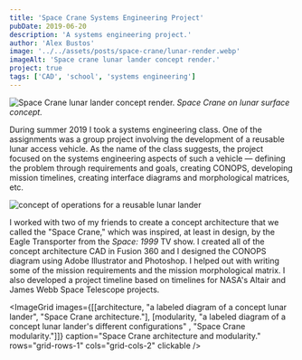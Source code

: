 ```yaml
---
title: 'Space Crane Systems Engineering Project'
pubDate: 2019-06-20
description: 'A systems engineering project.'
author: 'Alex Bustos'
image: '../../assets/posts/space-crane/lunar-render.webp'
imageAlt: 'Space crane lunar lander concept render.'
project: true
tags: ['CAD', 'school', 'systems engineering']
---
```


![Space Crane lunar lander concept render.](../../assets/posts/space-crane/lunar-render.webp)
_Space Crane on lunar surface concept._

During summer 2019 I took a systems engineering class. One of the assignments was a group project involving the development of a reusable lunar access vehicle. As the name of the class suggests, the project focused on the systems engineering aspects of such a vehicle &mdash; defining the problem through requirements and goals, creating CONOPS, developing mission timelines, creating interface diagrams and morphological matrices, etc.

<ClickableImage caption="Space Crane concept of operations (CONOPS)." imgSrc={conops.src} client:load captionMode="below">
    <Image src={conops} alt="concept of operations for a reusable lunar lander" />
</ClickableImage>

I worked with two of my friends to create a concept architecture that we called the "Space Crane," which was inspired, at least in design, by the Eagle Transporter from the _Space: 1999_ TV show. I created all of the concept architecture CAD in Fusion 360 and I designed the CONOPS diagram using Adobe Illustrator and Photoshop. I helped out with writing some of the mission requirements and the mission morphological matrix. I also developed a project timeline based on timelines for NASA's Altair and James Webb Space Telescope projects.

<ImageGrid images={[[architecture, "a labeled diagram of a concept lunar lander", "Space Crane architecture."], [modularity, "a labeled diagram of a concept lunar lander's different configurations" , "Space Crane modularity."]]} caption="Space Crane architecture and modularity." rows="grid-rows-1" cols="grid-cols-2" clickable />
